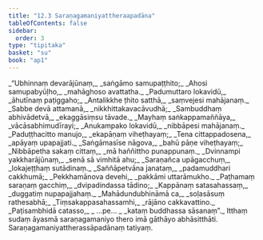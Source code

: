 ```yaml
---
title: "12.3 Saraṇagamaniyattheraapadāna"
tableOfContents: false
sidebar:
  order: 3
type: "tipitaka"
basket: "su"
book: "ap1"
---
```



<DynamicBreadcrumb />

<Division number="20" book="ap1" bookNo="20" page="162">

<Paragraph number="1964" type="verses" book="ap1">
_“Ubhinnaṃ devarājūnaṃ,_  
_saṅgāmo samupaṭṭhito;_  
_Ahosi samupabyūḷho,_  
_mahāghoso avattatha._  

</Paragraph>

</Division>
<Division number="21" book="ap1" bookNo="20" page="163">

<Paragraph number="1965" type="verses" book="ap1">
_Padumuttaro lokavidū,_  
_āhutīnaṃ paṭiggaho;_  
_Antalikkhe ṭhito satthā,_  
_saṃvejesi mahājanaṃ._  

</Paragraph>

</Division>
<Division number="22" book="ap1" bookNo="20" page="163">

<Paragraph number="1966" type="verses" book="ap1">
_Sabbe devā attamanā,_  
_nikkhittakavacāvudhā;_  
_Sambuddhaṃ abhivādetvā,_  
_ekaggāsiṃsu tāvade._  

</Paragraph>

</Division>
<Division number="23" book="ap1" bookNo="20" page="163">

<Paragraph number="1967" type="verses" book="ap1">
_Mayhaṃ saṅkappamaññāya,_  
_vācāsabhimudīrayi;_  
_Anukampako lokavidū,_  
_nibbāpesi mahājanaṃ._  

</Paragraph>

</Division>
<Division number="24" book="ap1" bookNo="20" page="163">

<Paragraph number="1968" type="verses" book="ap1">
_Paduṭṭhacitto manujo,_  
_ekapāṇaṃ viheṭhayaṃ;_  
_Tena cittappadosena,_  
_apāyaṃ upapajjati._  

</Paragraph>

</Division>
<Division number="25" book="ap1" bookNo="20" page="163">

<Paragraph number="1969" type="verses" book="ap1">
_Saṅgāmasīse nāgova,_  
_bahū pāṇe viheṭhayaṃ;_  
_Nibbāpetha sakaṃ cittaṃ,_  
_mā haññittho punappunaṃ._  

</Paragraph>

</Division>
<Division number="26" book="ap1" bookNo="20" page="163">

<Paragraph number="1970" type="verses" book="ap1">
_Dvinnampi yakkharājūnaṃ,_  
_senā sā vimhitā ahu;_  
_Saraṇañca upāgacchuṃ,_  
_lokajeṭṭhaṃ sutādinaṃ._  

</Paragraph>

</Division>
<Division number="27" book="ap1" bookNo="20" page="163">

<Paragraph number="1971" type="verses" book="ap1">
_Saññāpetvāna janataṃ,_  
_padamuddhari cakkhumā;_  
_Pekkhamānova devehi,_  
_pakkāmi uttarāmukho._  

</Paragraph>

</Division>
<Division number="28" book="ap1" bookNo="20" page="163">

<Paragraph number="1972" type="verses" book="ap1">
_Paṭhamaṃ saraṇaṃ gacchiṃ,_  
_dvipadindassa tādino;_  
_Kappānaṃ satasahassaṃ,_  
_duggatiṃ nupapajjahaṃ._  

</Paragraph>

</Division>
<Division number="29" book="ap1" bookNo="20" page="163">

<Paragraph number="1973" type="verses" book="ap1">
_Mahādundubhināmā ca,_  
_soḷasāsuṃ rathesabhā;_  
_Tiṃsakappasahassamhi,_  
_rājāno cakkavattino._  

</Paragraph>

</Division>
<Division number="30" book="ap1" bookNo="20" page="163">

<Paragraph number="1974" type="verses" book="ap1">
_Paṭisambhidā catasso,_  
_ …pe… _  
_kataṃ buddhassa sāsanaṃ”._  

</Paragraph>

<Paragraph number="1975" book="ap1">
Itthaṃ sudaṃ āyasmā saraṇagamaniyo thero imā gāthāyo abhāsitthāti.

</Paragraph>
</Division>

<Paragraph number="1976" type="center" book="ap1">
Saraṇagamaniyattherassāpadānaṃ tatiyaṃ.
</Paragraph>